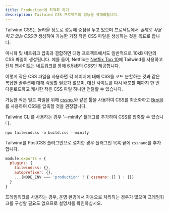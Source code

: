 ```yaml
---
title: Production에 최적화 하기
description: Tailwind CSS 프로젝트의 성능을 극대화합니다.
---
```



Tailwind CSS는 놀라울 정도로 성능에 중점을 두고 있으며 프로젝트에서 _실제로 사용하고 있는 CSS만_ 생성하여 가능한 가장 작은 CSS 파일을 생성하는 것을 목표로 합니다.

미니화 및 네트워크 압축과 결합하면 대형 프로젝트에서도 일반적으로 10kB 미만의 CSS 파일이 생성됩니다. 예를 들어, Netflix는 [Netflix Top 10](https://top10.netflix.com/)에 Tailwind를 사용하고 전체 웹사이트는 네트워크를 통해 6.5kB의 CSS만 제공합니다.

이렇게 작은 CSS 파일을 사용하면 각 페이지에 대해 CSS를 코드 분할하는 것과 같은 복잡한 솔루션에 대해 걱정할 필요가 없으며, 대신 사이트를 다시 배포할 때까지 한 번 다운로드하고 캐시한 작은 CSS 파일 하나만 전달할 수 있습니다.

가능한 작은 빌드 파일을 위해 [cssno](https://cssnano.co/),와 같은 툴을 사용하여 CSS를 최소화하고 [Brotli](https://en.wikipedia.org/wiki/Brotli))를 사용하여 CSS를 압축할 것을 권장합니다.

Tailwind CLI를 사용하는 경우 '--minify' 플래그를 추가하여 CSS를 압축할 수 있습니다.

```shell
npx tailwindcss -o build.css --minify
```

Tailwind를 PostCSS 플러그인으로 설치한 경우 플러그인 목록 끝에 `cssnano`를 추가합니다.

```js postcss.config.js
module.exports = {
  plugins: {
    tailwindcss: {},
    autoprefixer: {},
    ...(NODE_ENV === 'production' ? { cssnano: {} } : {})
  }
}
```

프레임워크를 사용하는 경우, 운영 환경에서 자동으로 처리되는 경우가 많으며 프레임워크를 구성할 필요도 없으므로 설명서를 확인하십시오.
